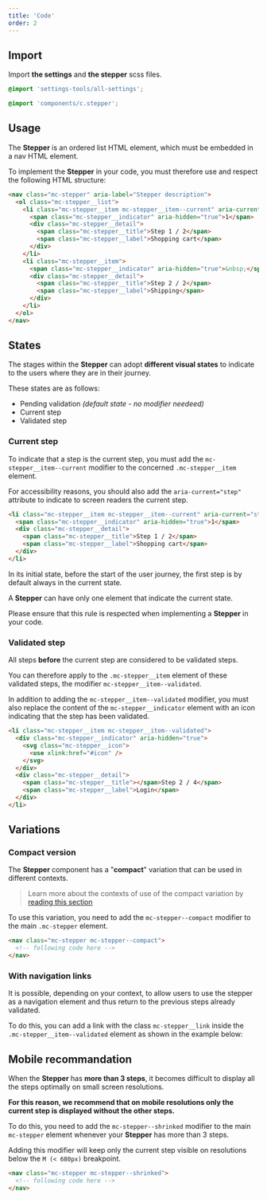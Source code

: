 ```yaml
---
title: 'Code'
order: 2
---
```


## Import

Import **the settings** and **the stepper** scss files.

```scss
@import 'settings-tools/all-settings';

@import 'components/c.stepper';
```

## Usage

The **Stepper** is an ordered list HTML element, which must be embedded in a nav HTML element.

To implement the **Stepper** in your code, you must therefore use and respect the following HTML structure:

```html
<nav class="mc-stepper" aria-label="Stepper description">
  <ol class="mc-stepper__list">
    <li class="mc-stepper__item mc-stepper__item--current" aria-current="step">
      <span class="mc-stepper__indicator" aria-hidden="true">1</span>
      <div class="mc-stepper__detail">
        <span class="mc-stepper__title">Step 1 / 2</span>
        <span class="mc-stepper__label">Shopping cart</span>
      </div>
    </li>
    <li class="mc-stepper__item">
      <span class="mc-stepper__indicator" aria-hidden="true">&nbsp;</span>
      <div class="mc-stepper__detail">
        <span class="mc-stepper__title">Step 2 / 2</span>
        <span class="mc-stepper__label">Shipping</span>
      </div>
    </li>
  </ol>
</nav>
```

<Story id="indicator-stepper--default" />

## States

The stages within the **Stepper** can adopt **different visual states** to indicate to the users where they are in their journey.

These states are as follows:

- Pending validation _(default state - no modifier needeed)_
- Current step
- Validated step

### Current step

To indicate that a step is the current step, you must add the `mc-stepper__item--current` modifier to the concerned `.mc-stepper__item` element.

For accessibility reasons, you should also add the `aria-current="step"` attribute to indicate to screen readers the current step.

```html
<li class="mc-stepper__item mc-stepper__item--current" aria-current="step">
  <span class="mc-stepper__indicator" aria-hidden="true">1</span>
  <div class="mc-stepper__detail">
    <span class="mc-stepper__title">Step 1 / 2</span>
    <span class="mc-stepper__label">Shopping cart</span>
  </div>
</li>
```

<Highlight theme="info">

In its initial state, before the start of the user journey, the first step is by default always in the current state.

</Highlight>

<Highlight theme="warning">

A **Stepper** can have only one element that indicate the current state.

Please ensure that this rule is respected when implementing a **Stepper** in your code.

</Highlight>

### Validated step

All steps **before** the current step are considered to be validated steps.

You can therefore apply to the `.mc-stepper__item` element of these validated steps, the modifier `mc-stepper__item--validated`.

In addition to adding the `mc-stepper__item--validated` modifier, you must also replace the content of the `mc-stepper__indicator` element with an icon indicating that the step has been validated.

```html
<li class="mc-stepper__item mc-stepper__item--validated">
  <div class="mc-stepper__indicator" aria-hidden="true">
    <svg class="mc-stepper__icon">
      <use xlink:href="#icon" />
    </svg>
  </div>
  <div class="mc-stepper__detail">
    <span class="mc-stepper__title"></span>Step 2 / 4</span>
    <span class="mc-stepper__label">Login</span>
  </div>
</li>
```

<Story id="indicator-stepper--up-to-three" />

## Variations

### Compact version

The **Stepper** component has a "**compact**" variation that can be used in different contexts.

> Learn more about the contexts of use of the compact variation by [reading this section](/Components/Stepper/#compact-version)

To use this variation, you need to add the `mc-stepper--compact` modifier to the main `.mc-stepper` element.

```html
<nav class="mc-stepper mc-stepper--compact">
  <!-- following code here -->
</nav>
```

<Story id="indicator-stepper--variation-compact" />

### With navigation links

It is possible, depending on your context, to allow users to use the stepper as a navigation element and thus return to the previous steps already validated.

To do this, you can add a link with the class `mc-stepper__link` inside the `.mc-stepper__item--validated` element as shown in the example below:

<Story id="indicator-stepper--stepper-with-links" />

## Mobile recommandation

When the **Stepper** has **more than 3 steps**, it becomes difficult to display all the steps optimally on small screen resolutions.

**For this reason, we recommend that on mobile resolutions only the current step is displayed without the other steps.**

To do this, you need to add the `mc-stepper--shrinked` modifier to the main `mc-stepper` element whenever your **Stepper** has more than 3 steps.

Adding this modifier will keep only the current step visible on resolutions below the `M (< 680px)` breakpoint.

```html
<nav class="mc-stepper mc-stepper--shrinked">
  <!-- following code here -->
</nav>
```

<Story id="indicator-stepper--stepper-five-steps" />
